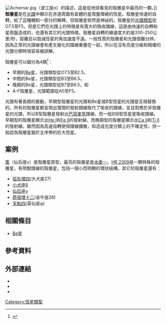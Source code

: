 [[Image:Achernar.jpg|right]]（波江座α）的描述，這是從地球看見的殼層星中最亮的一顆。]]
'''殼層星'''是在[[光譜|光譜]]中顯示在赤道周圍有氣體的星周盤環繞的恆星。殼層星快速的自轉，給了這種機制一部分的解釋，但殼層星依然是神祕的。殼層星的[[恆星分類|光譜類型]]從O7.5至F5，但是它們在光譜上的特徵是有寬大的吸收譜線，這是由快速的自轉和星周盤造成的，也還有其它的光譜特徵。殼層星自轉的線速度大約是200-250公里/秒，距離足以毀滅恆星的角加速度不遠。一般性質的殼層星和光譜很難分辨，因為正常的光譜線會和產生變化的譜線重疊在一起，所以在沒有亮度分級和精確的光譜分類時很容易被誤解。

殼層星可以細分為4類<ref>{{cite web | url = http://articles.adsabs.harvard.edu/cgi-bin/nph-iarticle_query?bibcode=1982ApJS...50...55S&db_key=AST&page_ind=25&plate_select=NO&data_type=GIF&type=SCREEN_GIF&classic=YES | author = Slettebak, A. | title = Spectral types and rotational velocities of the brighter Be stars and A-F type shell stars, '''page 80''' | year = 1982 | accessdate = 18 Jan 2009 | archive-date = 2012-05-02 | archive-url = https://www.webcitation.org/67MeUQuTh?url=http://articles.adsabs.harvard.edu/cgi-bin/nph-iarticle_query?bibcode=1982ApJS...50...55S | dead-url = no }}</ref>：
* 早期的[[Be星|Be星]]，光譜類型從O7.5至B2.5，
* 中間的Be星，光譜類型從B3至B6.5，
* 晚期的Be星，光譜類型從B7至B9.5，和
* A-F殼層星，光譜範圍從A0至F5。

光譜有著長期的變動，早期型殼層星的光譜和Be星或B型恆星的光譜是互相替換的。所有的殼層星都呈現出寬闊的發射譜線取代了吸收的譜線，並且對應於非殼層星的光譜，所以B型殼層星發射出[[巴耳麥系|巴耳麥]][[氫|氫]]譜線，而一般的B型恆星是吸收譜線。早期型的殼層星顯示出[[氦|He I]]和[[鐵|Fe II]]的發射線，而晚期型的殼層星顯示出[[鈣#H和K線|Ca II]]和[[鈦|Ti II]]的發射線。雖然因為高速自轉使得譜線擴散，和造成光度分類上的不確定性，但一般認為殼層星屬於主序帶的巨大恆星。

== 案例 ==
[[仙后座γ|策]]（仙后座γ）是殼層星原型，最亮的殼層星是[[水委一|水委一]]。[[HR_2309|HR 2309]]是一顆特殊的殼層星，有明銳譜線的殼層星，包括一個小而明顯的環狀結構。其它的殼層星還有：
* [[弧矢增四|弧矢增四]](大犬座27)
* [[小犬座β|小犬座β]]
* [[仙后座γ|仙后座γ]]
* [[昴宿增十二|昴宿增十二]](金牛座28)
* [[天船四|天船四]](英仙座φ)

== 相關條目 ==
* [[Be星|Be星]]

== 參考資料 ==
{{Reflist}}

== 外部連結 ==
* {{cite web | url = http://adsabs.harvard.edu/abs/1996MNRAS.280L..31P | title = On the rotational velocities of Be and Be-shell stars | author = Porter, John M. | year = 1996 | accessdate = 14 Jan 2009 | archive-date = 2012-05-02 | archive-url = https://www.webcitation.org/67MeTyoop?url=http://adsabs.harvard.edu/abs/1996MNRAS.280L..31P | dead-url = no }}
* {{cite web | url = http://adsabs.harvard.edu/abs/1994A%26A...283L..13Q | title = Maximum-entropy maps of the Be shell star zeta Tauri from optical long-baseline interferometry | author = Quirrenbach, A.; Buscher, D. F.; Mozurkewich, D.; Hummel, C. A.; Armstrong, J. T. | year = 1994 | accessdate = 14 Jan 2009 | archive-date = 2012-05-02 | archive-url = https://www.webcitation.org/67MeUrN09?url=http://adsabs.harvard.edu/abs/1994A%26A...283L..13Q | dead-url = no }}
* {{cite web | url = http://adsabs.harvard.edu/abs/1982ApJS...50...55S | title = Spectral types and rotational velocities of the brighter Be stars and A-F type shell stars | author = Slettebak, A. | year = 1982 | accessdate = 14 Jan 2009 | archive-date = 2015-12-24 | archive-url = https://web.archive.org/web/20151224180513/http://adsabs.harvard.edu/abs/1982ApJS...50...55S | dead-url = no }}

[[Category:恆星類型|Category:恆星類型]]

{{恆星}}